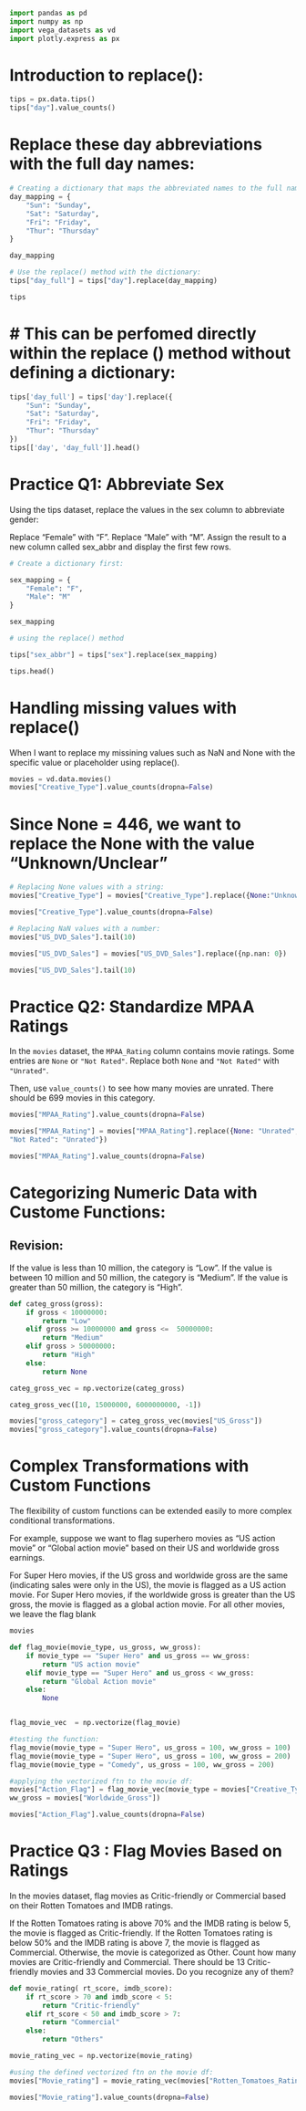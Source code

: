 
```python
import pandas as pd
import numpy as np
import vega_datasets as vd
import plotly.express as px

```

# Introduction to replace(): 

```python
tips = px.data.tips()
tips["day"].value_counts()
```

# Replace these day abbreviations with the full day names: 

```python
# Creating a dictionary that maps the abbreviated names to the full names: 
day_mapping = {
    "Sun": "Sunday", 
    "Sat": "Saturday",
    "Fri": "Friday",
    "Thur": "Thursday"
}

day_mapping
```


```python
# Use the replace() method with the dictionary: 
tips["day_full"] = tips["day"].replace(day_mapping)

tips
```

# # This can be perfomed directly within  the replace () method without defining  a dictionary: 


```python
tips['day_full'] = tips['day'].replace({
    "Sun": "Sunday",
    "Sat": "Saturday",
    "Fri": "Friday",
    "Thur": "Thursday"
})
tips[['day', 'day_full']].head()
```

# Practice Q1: Abbreviate Sex
Using the tips dataset, replace the values in the sex column to abbreviate gender:

Replace "Female" with "F".
Replace "Male" with "M".
Assign the result to a new column called sex_abbr and display the first few rows.


```python
# Create a dictionary first: 

sex_mapping = {
    "Female": "F",
    "Male": "M"
}

sex_mapping
```


```python
# using the replace() method 

tips["sex_abbr"] = tips["sex"].replace(sex_mapping)

tips.head()
```

# Handling missing values with replace()
When I want to replace my missining values such as NaN and None with the specific value or placeholder using replace(). 

```python
movies = vd.data.movies()
movies["Creative_Type"].value_counts(dropna=False)

```

# Since None = 446, we want to replace the None with the value "Unknown/Unclear"


```python

# Replacing None values with a string: 
movies["Creative_Type"] = movies["Creative_Type"].replace({None:"Unknown/Unclear"})

movies["Creative_Type"].value_counts(dropna=False)
```


```python
# Replacing NaN values with a number:
movies["US_DVD_Sales"].tail(10)

movies["US_DVD_Sales"] = movies["US_DVD_Sales"].replace({np.nan: 0})

movies["US_DVD_Sales"].tail(10)
```

# Practice Q2: Standardize MPAA Ratings
In the `movies` dataset, the  `MPAA_Rating` column contains movie ratings.
Some entries are `None` or `"Not Rated"`. Replace both `None` and `"Not Rated"` with
 `"Unrated"`.

Then, use `value_counts()` to see how many movies are unrated. 
There should be 699 movies in this category. 


```python
movies["MPAA_Rating"].value_counts(dropna=False)

movies["MPAA_Rating"] = movies["MPAA_Rating"].replace({None: "Unrated",
"Not Rated": "Unrated"})

movies["MPAA_Rating"].value_counts(dropna=False)
```

# Categorizing Numeric Data with Custome Functions: 
## Revision: 

If the value is less than 10 million, the category is "Low".
If the value is between 10 million and 50 million, the category is "Medium".
If the value is greater than 50 million, the category is "High".


```python
def categ_gross(gross): 
    if gross < 10000000: 
        return "Low"
    elif gross >= 10000000 and gross <=  50000000: 
        return "Medium"
    elif gross > 50000000: 
        return "High"
    else: 
        return None

categ_gross_vec = np.vectorize(categ_gross) 

categ_gross_vec([10, 15000000, 6000000000, -1])
```


```python
movies["gross_category"] = categ_gross_vec(movies["US_Gross"])
movies["gross_category"].value_counts(dropna=False)
```

# Complex Transformations with Custom Functions
The flexibility of custom functions can be extended easily to more 
complex conditional transformations.

For example, suppose we want to flag superhero movies as “US action movie” 
or “Global action movie” based on their US and worldwide gross earnings.

For Super Hero movies, if the US gross and worldwide gross are the same
(indicating sales were only in the US), the movie is flagged as a US action 
movie.
For Super Hero movies, if the worldwide gross is greater than the US gross,
 the movie is flagged as a global action movie.
For all other movies, we leave the flag blank

```python
movies
```

```python

def flag_movie(movie_type, us_gross, ww_gross): 
    if movie_type == "Super Hero" and us_gross == ww_gross: 
        return "US action movie"
    elif movie_type == "Super Hero" and us_gross < ww_gross: 
        return "Global Action movie"
    else: 
        None


flag_movie_vec  = np.vectorize(flag_movie)
```


```python
#testing the function: 
flag_movie(movie_type = "Super Hero", us_gross = 100, ww_gross = 100)
flag_movie(movie_type = "Super Hero", us_gross = 100, ww_gross = 200)
flag_movie(movie_type = "Comedy", us_gross = 100, ww_gross = 200)
```


```python
#applying the vectorized ftn to the movie df: 
movies["Action_Flag"] = flag_movie_vec(movie_type = movies["Creative_Type"], us_gross = movies["US_Gross"],
ww_gross = movies["Worldwide_Gross"])

movies["Action_Flag"].value_counts(dropna=False)
```

# Practice Q3 : Flag Movies Based on Ratings
In the movies dataset, flag movies as Critic-friendly or Commercial based on their Rotten Tomatoes and IMDB ratings.

If the Rotten Tomatoes rating is above 70% and the IMDB rating is below 5, the movie is flagged as Critic-friendly.
If the Rotten Tomatoes rating is below 50% and the IMDB rating is above 7, the movie is flagged as Commercial.
Otherwise, the movie is categorized as Other.
Count how many movies are Critic-friendly and Commercial. There should be 13 Critic-friendly movies and 33 Commercial movies. Do you recognize any of them?


```python
def movie_rating( rt_score, imdb_score): 
    if rt_score > 70 and imdb_score < 5: 
        return "Critic-friendly"
    elif rt_score < 50 and imdb_score > 7: 
        return "Commercial"
    else: 
        return "Others"

movie_rating_vec = np.vectorize(movie_rating)
```


```python
#using the defined vectorized ftn on the movie df: 
movies["Movie_rating"] = movie_rating_vec(movies["Rotten_Tomatoes_Rating"], movies["IMDB_Rating"])

movies["Movie_rating"].value_counts(dropna=False)
	
```